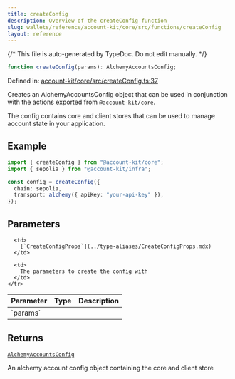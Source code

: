 ```yaml
---
title: createConfig
description: Overview of the createConfig function
slug: wallets/reference/account-kit/core/src/functions/createConfig
layout: reference
---
```


{/* This file is auto-generated by TypeDoc. Do not edit manually. */}

```ts
function createConfig(params): AlchemyAccountsConfig;
```

Defined in: [account-kit/core/src/createConfig.ts:37](https://github.com/alchemyplatform/aa-sdk/blob/9df5be8c23af4e472bcb503c17766b16da0ad87d/account-kit/core/src/createConfig.ts#L37)

Creates an AlchemyAccountsConfig object that can be used in conjunction with
the actions exported from `@account-kit/core`.

The config contains core and client stores that can be used to manage account state
in your application.

## Example

```ts
import { createConfig } from "@account-kit/core";
import { sepolia } from "@account-kit/infra";

const config = createConfig({
  chain: sepolia,
  transport: alchemy({ apiKey: "your-api-key" }),
});
```

## Parameters

<table>
  <thead>
    <tr>
      <th align="left">Parameter</th>
      <th align="left">Type</th>
      <th align="left">Description</th>
    </tr>
  </thead>

  <tbody>
    <tr>
      <td>
        `params`
      </td>

      <td>
        [`CreateConfigProps`](../type-aliases/CreateConfigProps.mdx)
      </td>

      <td>
        The parameters to create the config with
      </td>
    </tr>

  </tbody>
</table>

## Returns

[`AlchemyAccountsConfig`](../type-aliases/AlchemyAccountsConfig.mdx)

An alchemy account config object containing the core and client store
